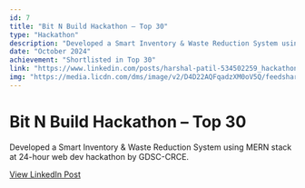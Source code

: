 ```yaml
---
id: 7
title: "Bit N Build Hackathon – Top 30"
type: "Hackathon"
description: "Developed a Smart Inventory & Waste Reduction System using MERN stack at 24-hour web dev hackathon by GDSC-CRCE."
date: "October 2024"
achievement: "Shortlisted in Top 30"
link: "https://www.linkedin.com/posts/harshal-patil-534502259_hackathon-webdevelopment-mernstack-activity-7269966988364443648-ZA5K?utm_source=share&utm_medium=member_ios&rcm=ACoAAD-c3HgBMcqgqKCj4fsxEVoI10lDuSlsgGk"
img: "https://media.licdn.com/dms/image/v2/D4D22AQFqadzXM0oV5Q/feedshare-shrink_1280/feedshare-shrink_1280/0/1733295184981?e=1755734400&v=beta&t=VhliH-5sLlEnCEKrNkFOAiCtRrJKJGWjZ2k33vAnSTI"
---
```


# Bit N Build Hackathon – Top 30

Developed a Smart Inventory & Waste Reduction System using MERN stack at 24-hour web dev hackathon by GDSC-CRCE.

[View LinkedIn Post](https://www.linkedin.com/posts/harshal-patil-534502259_hackathon-webdevelopment-mernstack-activity-7269966988364443648-ZA5K?utm_source=share&utm_medium=member_ios&rcm=ACoAAD-c3HgBMcqgqKCj4fsxEVoI10lDuSlsgGk)
